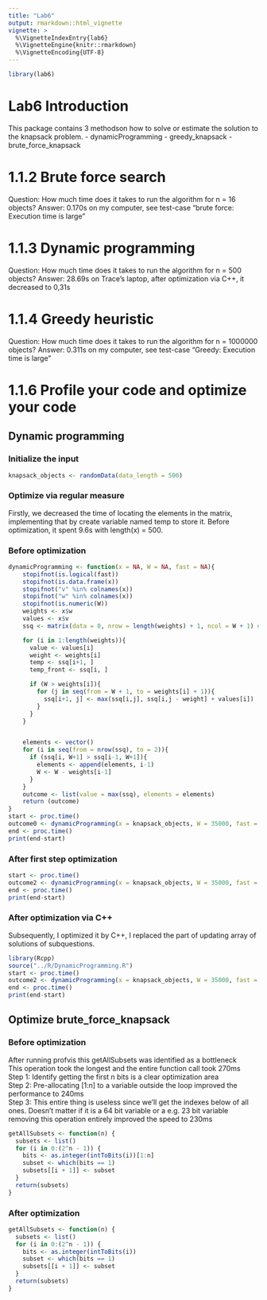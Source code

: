 ```yaml
---
title: "Lab6"
output: rmarkdown::html_vignette
vignette: >
  %\VignetteIndexEntry{lab6}
  %\VignetteEngine{knitr::rmarkdown}
  %\VignetteEncoding{UTF-8}
---
```


```r
library(lab6)
```

# Lab6 Introduction

This package contains 3 methodson how to solve or estimate the solution to the knapsack problem. - dynamicProgramming - greedy_knapsack - brute_force_knapsack

# 1.1.2 Brute force search

Question: How much time does it takes to run the algorithm for n = 16 objects? Answer: 0.170s on my computer, see test-case "brute force: Execution time is large"

# 1.1.3 Dynamic programming

Question: How much time does it takes to run the algorithm for n = 500 objects? Answer: 28.69s on Trace's laptop, after optimization via C++, it decreased to 0,31s

# 1.1.4 Greedy heuristic

Question: How much time does it takes to run the algorithm for n = 1000000 objects? Answer: 0.311s on my computer, see test-case "Greedy: Execution time is large"

# 1.1.6 Profile your code and optimize your code

## Dynamic programming

### Initialize the input

```r
knapsack_objects <- randomData(data_length = 500)
```

### Optimize via regular measure

Firstly, we decreased the time of locating the elements in the matrix, implementing that by create variable named temp to store it. Before optimization, it spent 9.6s with length(x) = 500.

### Before optimization

```r
dynamicProgramming <- function(x = NA, W = NA, fast = NA){
    stopifnot(is.logical(fast))
    stopifnot(is.data.frame(x))
    stopifnot("v" %in% colnames(x))
    stopifnot("w" %in% colnames(x))
    stopifnot(is.numeric(W))
    weights <- x$w
    values <- x$v
    ssq <- matrix(data = 0, nrow = length(weights) + 1, ncol = W + 1) # solution of sub-question

    for (i in 1:length(weights)){
      value <- values[i]
      weight <- weights[i]
      temp <- ssq[i+1, ]
      temp_front <- ssq[i, ]

      if (W > weights[i]){
        for (j in seq(from = W + 1, to = weights[i] + 1)){
          ssq[i+1, j] <- max(ssq[i,j], ssq[i,j - weight] + values[i])
        }
      }
    }


    elements <- vector()
    for (i in seq(from = nrow(ssq), to = 2)){
      if (ssq[i, W+1] > ssq[i-1, W+1]){
        elements <- append(elements, i-1)
        W <- W - weights[i-1]
      }
    }
    outcome <- list(value = max(ssq), elements = elements)
    return (outcome)
}
start <- proc.time()
outcome0 <- dynamicProgramming(x = knapsack_objects, W = 35000, fast = FALSE)
end <- proc.time()
print(end-start)
```

### After first step optimization

```r
start <- proc.time()
outcome2 <- dynamicProgramming(x = knapsack_objects, W = 35000, fast = FALSE)
end <- proc.time()
print(end-start)
```

### After optimization via C++

Subsequently, I optimized it by C++, I replaced the part of updating array of solutions of subquestions.

```r
library(Rcpp)
source("../R/DynamicProgramming.R")
start <- proc.time()
outcome2 <- dynamicProgramming(x = knapsack_objects, W = 35000, fast = TRUE)
end <- proc.time()
print(end-start)
```

## Optimize brute_force_knapsack

### Before optimization

After running profvis this getAllSubsets was identified as a bottleneck <br> This operation took the longest and the entire function call took 270ms <br> Step 1: Identify getting the first n bits is a clear optimization area <br> Step 2: Pre-allocating [1:n] to a variable outside the loop improved the performance to 240ms <br> Step 3: This entire thing is useless since we'll get the indexes below of all ones. Doesn't matter if it is a 64 bit variable or a e.g. 23 bit variable <br> removing this operation entirely improved the speed to 230ms <br>

```r
getAllSubsets <- function(n) {
  subsets <- list()
  for (i in 0:(2^n - 1)) {
    bits <- as.integer(intToBits(i))[1:n]
    subset <- which(bits == 1)
    subsets[[i + 1]] <- subset
  }
  return(subsets)
}
```

### After optimization

```r
getAllSubsets <- function(n) {
  subsets <- list()
  for (i in 0:(2^n - 1)) {
    bits <- as.integer(intToBits(i))
    subset <- which(bits == 1)
    subsets[[i + 1]] <- subset
  }
  return(subsets)
}
```
